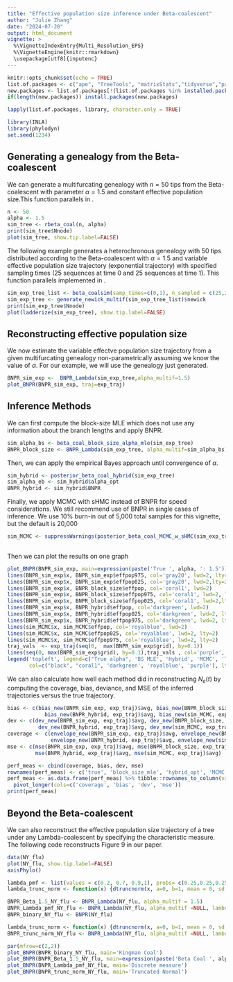 ```yaml
---
title: "Effective population size inference under Beta-coalescent"
author: "Julie Zhang"
date: "2024-07-20"
output: html_document
vignette: >
  %\VignetteIndexEntry{Multi_Resolution_EPS}
  %\VignetteEngine{knitr::rmarkdown}
  \usepackage[utf8]{inputenc}
---
```


```r
knitr::opts_chunk$set(echo = TRUE)
list.of.packages <- c("ape", "TreeTools", "matrixStats","tidyverse","parallel")
new.packages <- list.of.packages[!(list.of.packages %in% installed.packages()[,"Package"])]
if(length(new.packages)) install.packages(new.packages)

lapply(list.of.packages, library, character.only = TRUE) 

library(INLA)
library(phylodyn)
set.seed(1234)
```

## Generating a genealogy from the Beta-coalescent

We can generate a multifurcating genealogy with $n=50$ tips from the Beta-coalescent with parameter $\alpha=1.5$ and constant effective population size.This function parallels \texttt{rcoal()} in \texttt{ape}. 

```r
n <- 50
alpha <- 1.5
sim_tree <- rbeta_coal(n, alpha)
print(sim_tree$Nnode)
plot(sim_tree, show.tip.label=FALSE)
```

The following example generates a heterochronous genealogy with 50 tips distributed according to the Beta-coalescent with $\alpha=1.5$ and variable effective population size trajectory (exponential trajectory) with specified sampling times (25 sequences at time 0 and 25 sequences at time 1). This function parallels \texttt{coalsim()} implemented in \texttt{phylodyn}. 

```r
sim_exp_tree_list <- beta_coalsim(samp_times=c(0,1), n_sampled = c(25,25), alpha=1.5, traj=exp_traj)
sim_exp_tree <- generate_newick_multif(sim_exp_tree_list)$newick
print(sim_exp_tree$Nnode)
plot(ladderize(sim_exp_tree), show.tip.label=FALSE)
```

## Reconstructing effective population size

We now estimate the variable effectve population size trajectory from a given multifurcating genealogy non-parametrically assuming we know the value of $\alpha$. For our example, we will use the genealogy just generated.

```r
BNPR_sim_exp <-  BNPR_Lambda(sim_exp_tree,alpha_multif=1.5)
plot_BNPR(BNPR_sim_exp, traj=exp_traj)
```

## Inference Methods

We can first compute the block-size MLE which does not use any information about the branch lengths and apply BNPR. 

```r
sim_alpha_bs <- beta_coal_block_size_alpha_mle(sim_exp_tree)
BNPR_block_size <- BNPR_Lambda(sim_exp_tree, alpha_multif=sim_alpha_bs)
```

Then, we can apply the empirical Bayes approach until convergence of $\alpha$. 

```r
sim_hybrid <- posterior_beta_coal_hybrid(sim_exp_tree)
sim_alpha_eb <- sim_hybrid$alpha_opt
BNPR_hybrid <- sim_hybrid$BNPR 
```

Finally, we apply MCMC with sHMC instead of BNPR for speed considerations. We still recommend use of BNPR in single cases of inference. We use 10\% burn-in out of 5,000 total samples for this vignette, but the default is 20,000

```r
sim_MCMC <- suppressWarnings(posterior_beta_coal_MCMC_w_sHMC(sim_exp_tree, nsamp_total=5000))
  
```

Then we can plot the results on one graph 

```r
plot_BNPR(BNPR_sim_exp, main=expression(paste('True ', alpha, ': 1.5')))
lines(BNPR_sim_exp$x, BNPR_sim_exp$effpop975, col='gray20', lwd=2, lty=2)
lines(BNPR_sim_exp$x, BNPR_sim_exp$effpop025, col='gray20', lwd=2,lty=2)
lines(BNPR_sim_exp$x, BNPR_block_size$effpop, col='coral1', lwd=2)
lines(BNPR_sim_exp$x, BNPR_block_size$effpop975, col='coral1', lwd=2, lty=2)
lines(BNPR_sim_exp$x, BNPR_block_size$effpop025, col='coral1', lwd=2,lty=2)
lines(BNPR_sim_exp$x, BNPR_hybrid$effpop, col='darkgreen', lwd=2)
lines(BNPR_sim_exp$x, BNPR_hybrid$effpop025, col='darkgreen', lwd=2, lty=2)
lines(BNPR_sim_exp$x, BNPR_hybrid$effpop975, col='darkgreen', lwd=2, lty=2)
lines(sim_MCMC$x, sim_MCMC$effpop, col='royalblue', lwd=2)
lines(sim_MCMC$x, sim_MCMC$effpop025, col='royalblue', lwd=2, lty=2)
lines(sim_MCMC$x, sim_MCMC$effpop975, col='royalblue', lwd=2, lty=2)
traj_vals  <- exp_traj(seq(0,  max(BNPR_sim_exp$grid), by=0.1))
lines(seq(0, max(BNPR_sim_exp$grid), by=0.1),traj_vals , col='purple', lwd=2)
legend('topleft', legend=c("True alpha", 'BS MLE', 'Hybrid', 'MCMC', 'True trajectory'),
       col=c("black", "coral1", 'darkgreen', 'royalblue', 'purple'), lty=1, cex=0.8, lwd=2)

```

We can also calculate how well each method did in reconstructing $N_e(t)$ by computing the coverage, bias, deviance, and MSE of the inferred trajectories versus the true trajectory. 

```r
bias <- c(bias_new(BNPR_sim_exp, exp_traj)$avg, bias_new(BNPR_block_size, exp_traj)$avg, 
            bias_new(BNPR_hybrid, exp_traj)$avg, bias_new(sim_MCMC, exp_traj)$avg)
dev <- c(dev_new(BNPR_sim_exp, exp_traj)$avg, dev_new(BNPR_block_size, exp_traj)$avg, 
          dev_new(BNPR_hybrid, exp_traj)$avg, dev_new(sim_MCMC, exp_traj)$avg)
coverage <- c(envelope_new(BNPR_sim_exp, exp_traj)$avg, envelope_new(BNPR_block_size, exp_traj)$avg, 
              envelope_new(BNPR_hybrid, exp_traj)$avg, envelope_new(sim_MCMC, exp_traj)$avg)
mse <- c(mse(BNPR_sim_exp, exp_traj)$avg, mse(BNPR_block_size, exp_traj)$avg, 
         mse(BNPR_hybrid, exp_traj)$avg, mse(sim_MCMC, exp_traj)$avg)

perf_meas <- cbind(coverage, bias, dev, mse)
rownames(perf_meas) <- c('true', 'block_size_mle', 'hybrid_opt', 'MCMC')
perf_meas <- as.data.frame(perf_meas) %>% tibble::rownames_to_column(var = "method") %>%
  pivot_longer(cols=c('coverage', 'bias', 'dev', 'mse'))
print(perf_meas)
```


## Beyond the Beta-coalescent 

We can also reconstruct the effective population size trajectory of a tree under any Lambda-coalescent by specifying the characteristic measure. The following code reconstructs Figure 9 in our paper. 

```r
data(NY_flu)
plot(NY_flu, show.tip.label=FALSE)
axisPhylo()

lambda_pmf <- list(values = c(0.2, 0.7, 0.9,1), probs= c(0.25,0.25,0.25,0.25))
lambda_trunc_norm <- function(x) {dtruncnorm(x, a=0, b=1, mean = 0, sd = 1)}

BNPR_Beta_1.5_NY_flu <- BNPR_Lambda(NY_flu, alpha_multif = 1.5) 
BNPR_Lambda_pmf_NY_flu <- BNPR_Lambda(NY_flu, alpha_multif =NULL, lambda_meas = lambda_pmf) 
BNPR_binary_NY_flu <- BNPR(NY_flu)

lambda_trunc_norm <- function(x) {dtruncnorm(x, a=0, b=1, mean = 0, sd = 1)}
BNPR_trunc_norm_NY_flu <- BNPR_Lambda(NY_flu, alpha_multif =NULL, lambda_meas = lambda_trunc_norm) 

par(mfrow=c(2,2))
plot_BNPR(BNPR_binary_NY_flu, main='Kingman Coal')
plot_BNPR(BNPR_Beta_1.5_NY_flu, main=expression(paste('Beta Coal ', alpha, '=1.5')))
plot_BNPR(BNPR_Lambda_pmf_NY_flu, main='Discrete measure')
plot_BNPR(BNPR_trunc_norm_NY_flu, main='Truncated Normal')
```

 
